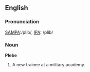 ==English==
===Pronunciation===
[[Pronunciation guide|SAMPA]]:/plib/, [[Pronunciation guide|IPA]]: /plib/

===Noun===
'''Plebe'''
# A new trainee at a military academy.